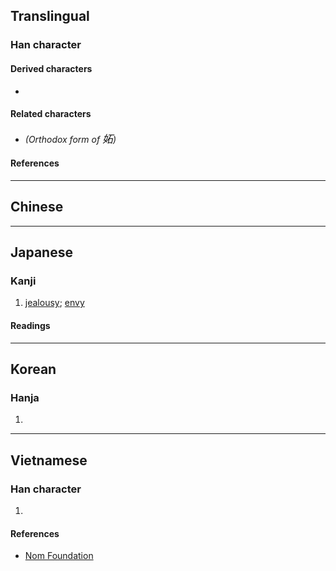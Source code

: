 {{also|妒}}
{{character info/new}}
==Translingual==

===Han character===
{{Han char|rn=38|rad=女|as=05|sn=8|four=41462|canj=VMR|ids=⿰女石}}

====Derived characters====
* {{l|mul|[[𠊜]], [[𣔧]], [[𪥾]], [[𦲼]], [[𥯉]], [[𪦆]]}}

====Related characters====
* {{l|mul|[[妒]]}} ''(Orthodox form of <big>妬</big>)''

====References====
{{Han ref|kx=0257.120|dkj=06121|dj=0522.080|hdz=21035.100|uh=59AC}}

----

==Chinese==
{{zh-see|妒}}

----

==Japanese==

===Kanji===
{{ja-kanji|grade=|rs=女05}} <!-- Not a shinjitai character of 妒 - Refer Jōyō Kanji 2010 -->

# [[jealousy]]; [[envy]]

====Readings====
{{ja-readings
|on=と
|kun=ねた-む
}}

----

==Korean==

===Hanja===
{{ko-hanja|hangeul=투|rv=tu|mr=t'u}}

# {{rfdef|ko|sort=女05}}

----

==Vietnamese==

===Han character===
{{vi-hantu|[[đó]], [[đố]], [[đủ]], [[đo]], [[đú]]|rs=女05}}

# {{rfdef|vi|sort=女05}}

====References====
* [http://nomfoundation.org/common/nom_details.php?codepoint=59AC Nom Foundation]